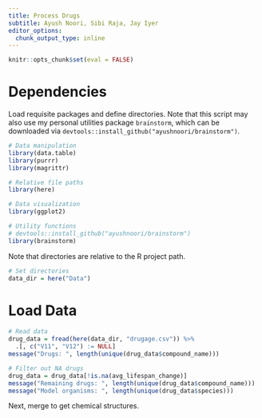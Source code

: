 ```yaml
---
title: Process Drugs
subtitle: Ayush Noori, Sibi Raja, Jay Iyer
editor_options: 
  chunk_output_type: inline
---
```


```r
knitr::opts_chunk$set(eval = FALSE)
```

# Dependencies

Load requisite packages and define directories. Note that this script may also use my personal utilities package `brainstorm`, which can be downloaded via `devtools::install_github("ayushnoori/brainstorm")`.

```r
# Data manipulation
library(data.table)
library(purrr)
library(magrittr)

# Relative file paths
library(here)

# Data visualization
library(ggplot2)

# Utility functions
# devtools::install_github("ayushnoori/brainstorm")
library(brainstorm)
```

Note that directories are relative to the R project path.

```r
# Set directories
data_dir = here("Data")
```

# Load Data

```r
# Read data
drug_data = fread(here(data_dir, "drugage.csv")) %>%
  .[, c("V11", "V12") := NULL]
message("Drugs: ", length(unique(drug_data$compound_name)))

# Filter out NA drugs
drug_data = drug_data[!is.na(avg_lifespan_change)]
message("Remaining drugs: ", length(unique(drug_data$compound_name)))
message("Model organisms: ", length(unique(drug_data$species)))
```

Next, merge to get chemical structures.

